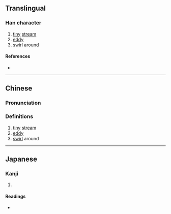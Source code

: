 {{also|潆}}
{{character info/new}}
==Translingual==

===Han character===
{{Han char|rn=85|rad=水|as=16|sn=19|four=39193|canj=EFFF|ids=⿰氵縈}}

# [[tiny]] [[stream]]
# [[eddy]]
# [[swirl]] around

====References====
* {{Han ref|kx=0660.090|dkj=18661|dj=1070.030|hdz=31785.050|uh=7020|ud=28704|bh=F25E|bd=62046}}

----

==Chinese==
{{zh-forms|s=潆}}

===Pronunciation===
{{zh-pron
|m=yíng
|c=jing4
|mn=êng
|mc=
|oc=
|ma=
|cat=n,v
}}

===Definitions===
{{zh-hanzi}}

# [[tiny]] [[stream]]
# [[eddy]]
# [[swirl]] around

----

==Japanese==

===Kanji===
{{ja-kanji|grade=|rs=水16}}

# {{defn|lang=ja|sort=水16}}

====Readings====
* {{ja-readings|on=[[えい]] (ei), [[よう]] (yō)|kun=[[ながれる]] (nagareru)}}